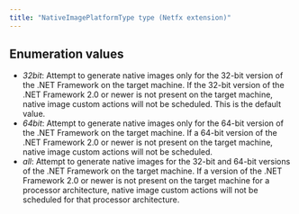 ```yaml
---
title: "NativeImagePlatformType type (Netfx extension)"
---
```




## Enumeration values

  - *32bit*: Attempt to generate native images only for the 32-bit version of the .NET Framework
     on the target machine. If the 32-bit version of the .NET Framework 2.0 or newer is not
     present on the target machine, native image custom actions will not be scheduled.
     This is the default value.
  - *64bit*: Attempt to generate native images only for the 64-bit version of the .NET Framework
     on the target machine. If a 64-bit version of the .NET Framework 2.0 or newer is not
     present on the target machine, native image custom actions will not be scheduled.
  - *all*: Attempt to generate native images for the 32-bit and 64-bit versions of the .NET Framework
     on the target machine. If a version of the .NET Framework 2.0 or newer is not present on the
     target machine for a processor architecture, native image custom actions will not be
     scheduled for that processor architecture.

